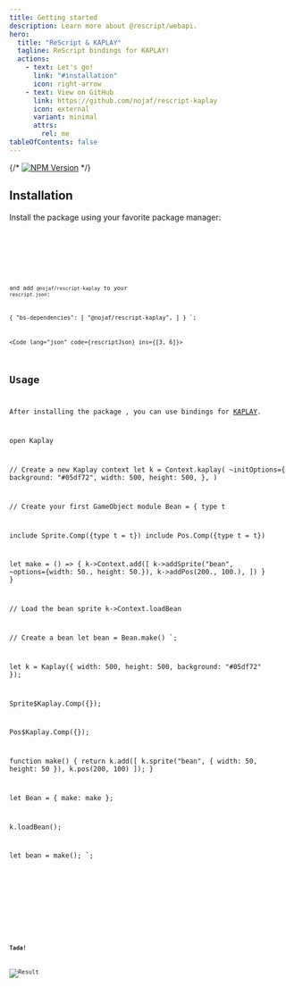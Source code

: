```yaml
---
title: Getting started
description: Learn more about @rescript/webapi.
hero:
  title: "ReScript & KAPLAY"
  tagline: ReScript bindings for KAPLAY!
  actions:
    - text: Let's go!
      link: "#installation"
      icon: right-arrow
    - text: View on GitHub
      link: https://github.com/nojaf/rescript-kaplay
      icon: external
      variant: minimal
      attrs:
        rel: me
tableOfContents: false
---
```



{/* [![NPM Version](https://img.shields.io/npm/v/@rescript/webapi/experimental)](https://www.npmjs.com/package/@rescript/webapi) */}

## Installation

Install the package using your favorite package manager:

<Tabs syncKey="package manager">
  <TabItem label="npm">
    <Code
      lang="shell"
      frame="none"
      code="npm i @nojaf/rescript-kaplay"
    />
  </TabItem>
  <TabItem label="bun">
    <Code
      lang="shell"
      frame="none"
      code="bun i @nojaf/rescript-kaplay"
    />
  </TabItem>
</Tabs>

and add `@nojaf/rescript-kaplay` to your `rescript.json`:

{
  "bs-dependencies": [
    "@nojaf/rescript-kaplay",
  ]
}
`;

<Code lang="json" code={rescriptJson} ins={[3, 6]}></Code>

## Usage

After installing the package , you can use bindings for [KAPLAY](https://kaplayjs.com/reference/).

open Kaplay

// Create a new Kaplay context
let k = Context.kaplay(
  ~initOptions={
    background: "#05df72",
    width: 500,
    height: 500,
  },
)

// Create your first GameObject
module Bean = {
  type t

  include Sprite.Comp({type t = t})
  include Pos.Comp({type t = t})

  let make = () => {
    k->Context.add([
      k->addSprite("bean", ~options={width: 50., height: 50.}),
      k->addPos(200., 100.),
    ])
  }
}

// Load the bean sprite
k->Context.loadBean

// Create a bean
let bean = Bean.make()
`;


let k = Kaplay({
  width: 500,
  height: 500,
  background: "#05df72"
});

Sprite$Kaplay.Comp({});

Pos$Kaplay.Comp({});

function make() {
  return k.add([
    k.sprite("bean", {
      width: 50,
      height: 50
    }),
    k.pos(200, 100)
  ]);
}

let Bean = {
  make: make
};

k.loadBean();

let bean = make();
`;

<Tabs>
  <TabItem label="ReScript">
    <Code lang="ReScript" frame="none" code={rescriptSample}></Code>
  </TabItem>
  <TabItem label="JavaScript">
    <Code lang="js" frame="none" code={compiledSample} />
  </TabItem>
</Tabs>

**Tada!**

![Result](/rescript-kaplay/example.png)